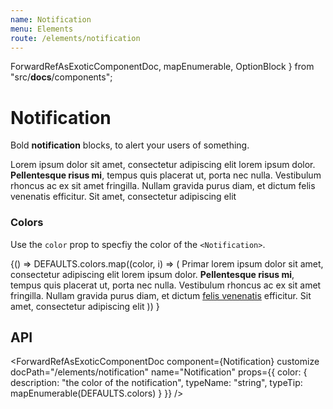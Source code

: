 ```yaml
---
name: Notification
menu: Elements
route: /elements/notification
---
```



  ForwardRefAsExoticComponentDoc,
  mapEnumerable,
  OptionBlock
} from "src/__docs__/components";

# Notification

Bold **notification** blocks, to alert your users of something.

<Playground>
  <Notification>
    <Delete as="button" />
    Lorem ipsum dolor sit amet, consectetur adipiscing elit lorem ipsum dolor.
    <strong> Pellentesque risus mi</strong>, tempus quis placerat ut, porta nec
    nulla. Vestibulum rhoncus ac ex sit amet fringilla. Nullam gravida purus
    diam, et dictum <a>felis venenatis</a> efficitur. Sit amet, consectetur
    adipiscing elit
  </Notification>
</Playground>

### Colors

Use the `color` prop to specfiy the color of the `<Notification>`.

<Playground>
  {() =>
    DEFAULTS.colors.map((color, i) => (
      <OptionBlock props={{ color }} index={i} key={i}>
        <Notification color={color}>
          <Delete as="button" />
          Primar lorem ipsum dolor sit amet, consectetur adipiscing elit lorem ipsum
          dolor. <strong>Pellentesque risus mi</strong>, tempus quis placerat ut,
          porta nec nulla. Vestibulum rhoncus ac ex sit amet fringilla. Nullam gravida
          purus diam, et dictum <a href="#felis">felis venenatis</a> efficitur. Sit
          amet, consectetur adipiscing elit
        </Notification>
      </OptionBlock>
    ))
  }
</Playground>

## API

<ForwardRefAsExoticComponentDoc
  component={Notification}
  customize
  docPath="/elements/notification"
  name="Notification"
  props={{
    color: {
      description: "the color of the notification",
      typeName: "string",
      typeTip: mapEnumerable(DEFAULTS.colors)
    }
  }}
/>
